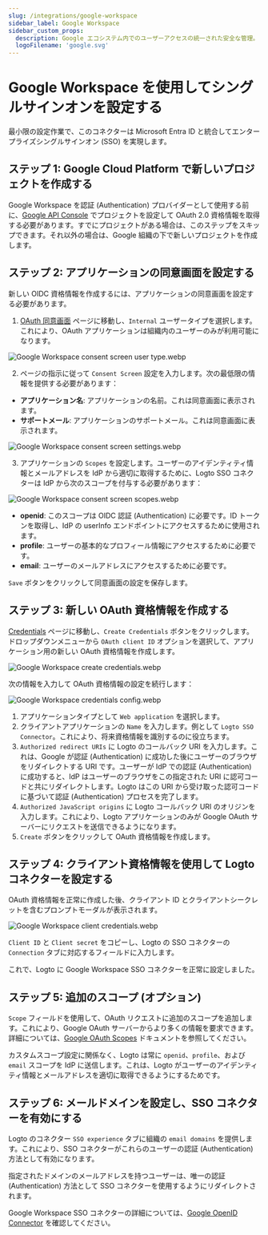 ```yaml
---
slug: /integrations/google-workspace
sidebar_label: Google Workspace
sidebar_custom_props:
  description: Google エコシステム内でのユーザーアクセスの統一された安全な管理。
  logoFilename: 'google.svg'
---
```



# Google Workspace を使用してシングルサインオンを設定する

最小限の設定作業で、このコネクターは Microsoft Entra ID と統合してエンタープライズシングルサインオン (SSO) を実現します。

<GuideTip />

## ステップ 1: Google Cloud Platform で新しいプロジェクトを作成する

Google Workspace を認証 (Authentication) プロバイダーとして使用する前に、[Google API Console](https://console.developers.google.com/) でプロジェクトを設定して OAuth 2.0 資格情報を取得する必要があります。すでにプロジェクトがある場合は、このステップをスキップできます。それ以外の場合は、Google 組織の下で新しいプロジェクトを作成します。

## ステップ 2: アプリケーションの同意画面を設定する

新しい OIDC 資格情報を作成するには、アプリケーションの同意画面を設定する必要があります。

1. [OAuth 同意画面](https://console.cloud.google.com/apis/credentials/consent) ページに移動し、`Internal` ユーザータイプを選択します。これにより、OAuth アプリケーションは組織内のユーザーのみが利用可能になります。

![Google Workspace consent screen user type.webp](./assets/google_workspace_consent_screen_user_type.webp)

2. ページの指示に従って `Consent Screen` 設定を入力します。次の最低限の情報を提供する必要があります：

- **アプリケーション名**: アプリケーションの名前。これは同意画面に表示されます。
- **サポートメール**: アプリケーションのサポートメール。これは同意画面に表示されます。

![Google Workspace consent screen settings.webp](./assets/google_workspace_consent_screen_settings.webp)

3. アプリケーションの `Scopes` を設定します。ユーザーのアイデンティティ情報とメールアドレスを IdP から適切に取得するために、Logto SSO コネクターは IdP から次のスコープを付与する必要があります：

![Google Workspace consent screen scopes.webp](./assets/google_workspace_consent_screen_scopes.webp)

- **openid**: このスコープは OIDC 認証 (Authentication) に必要です。ID トークンを取得し、IdP の userInfo エンドポイントにアクセスするために使用されます。
- **profile**: ユーザーの基本的なプロフィール情報にアクセスするために必要です。
- **email**: ユーザーのメールアドレスにアクセスするために必要です。

`Save` ボタンをクリックして同意画面の設定を保存します。

## ステップ 3: 新しい OAuth 資格情報を作成する

[Credentials](https://console.cloud.google.com/apis/credentials) ページに移動し、`Create Credentials` ボタンをクリックします。ドロップダウンメニューから `OAuth client ID` オプションを選択して、アプリケーション用の新しい OAuth 資格情報を作成します。

![Google Workspace create credentials.webp](./assets/google_workspace_create_credentials.webp)

次の情報を入力して OAuth 資格情報の設定を続行します：

![Google Workspace credentials config.webp](./assets/google_workspace_credentials_config.webp)

1. アプリケーションタイプとして `Web application` を選択します。
2. クライアントアプリケーションの `Name` を入力します。例として `Logto SSO Connector`。これにより、将来資格情報を識別するのに役立ちます。
3. `Authorized redirect URIs` に Logto のコールバック URI を入力します。これは、Google が認証 (Authentication) に成功した後にユーザーのブラウザをリダイレクトする URI です。ユーザーが IdP での認証 (Authentication) に成功すると、IdP はユーザーのブラウザをこの指定された URI に認可コードと共にリダイレクトします。Logto はこの URI から受け取った認可コードに基づいて認証 (Authentication) プロセスを完了します。
4. `Authorized JavaScript origins` に Logto コールバック URI のオリジンを入力します。これにより、Logto アプリケーションのみが Google OAuth サーバーにリクエストを送信できるようになります。
5. `Create` ボタンをクリックして OAuth 資格情報を作成します。

## ステップ 4: クライアント資格情報を使用して Logto コネクターを設定する

OAuth 資格情報を正常に作成した後、クライアント ID とクライアントシークレットを含むプロンプトモーダルが表示されます。

![Google Workspace client credentials.webp](./assets/google_workspace_client_credentials.webp)

`Client ID` と `Client secret` をコピーし、Logto の SSO コネクターの `Connection` タブに対応するフィールドに入力します。

これで、Logto に Google Workspace SSO コネクターを正常に設定しました。

## ステップ 5: 追加のスコープ (オプション)

`Scope` フィールドを使用して、OAuth リクエストに追加のスコープを追加します。これにより、Google OAuth サーバーからより多くの情報を要求できます。詳細については、[Google OAuth Scopes](https://developers.google.com/identity/protocols/oauth2/scopes) ドキュメントを参照してください。

カスタムスコープ設定に関係なく、Logto は常に `openid`、`profile`、および `email` スコープを IdP に送信します。これは、Logto がユーザーのアイデンティティ情報とメールアドレスを適切に取得できるようにするためです。

## ステップ 6: メールドメインを設定し、SSO コネクターを有効にする

Logto のコネクター `SSO experience` タブに組織の `email domains` を提供します。これにより、SSO コネクターがこれらのユーザーの認証 (Authentication) 方法として有効になります。

指定されたドメインのメールアドレスを持つユーザーは、唯一の認証 (Authentication) 方法として SSO コネクターを使用するようにリダイレクトされます。

Google Workspace SSO コネクターの詳細については、[Google OpenID Connector](https://developers.google.com/identity/openid-connect/openid-connect) を確認してください。
